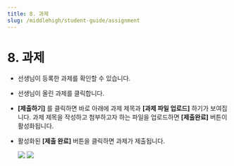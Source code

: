 ```yaml
---
title: 8. 과제
slug: /middlehigh/student-guide/assignment
---
```



# 8. 과제

- 선생님이 등록한 과제를 확인할 수 있습니다.
- 선생님이 올린 과제를 클릭합니다.
- **\[제출하기]** 를 클릭하면 바로 아래에 과제 제목과 **\[과제 파일 업로드]** 하기가 보여집니다. 과제 제목을 작성하고 첨부하고자 하는 파일을 업로드하면 **\[제출완료]** 버튼이 활성화됩니다.
- 활성화된 **\[제출 완료]** 버튼을 클릭하면 과제가 제출됩니다.

  <Image src="/img/kr/middlehigh/student/08-01.jpg" size="lg" />
  <Image src="/img/kr/middlehigh/student/08-02.jpg" size="lg" />
